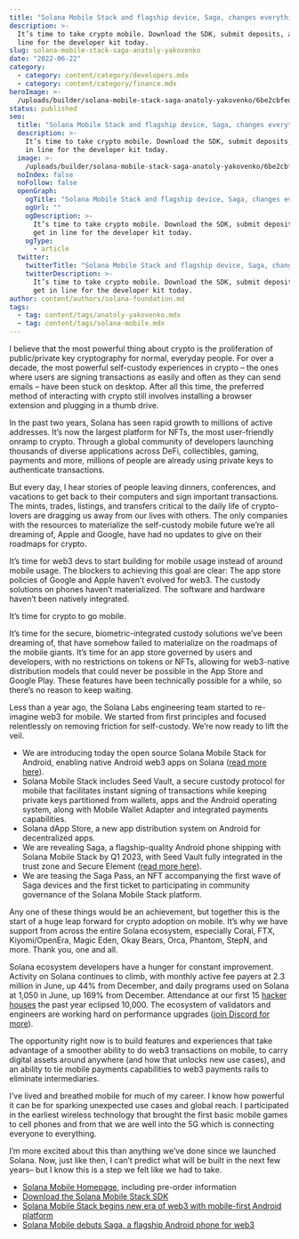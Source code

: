 ```yaml
---
title: "Solana Mobile Stack and flagship device, Saga, changes everything"
description: >-
  It’s time to take crypto mobile. Download the SDK, submit deposits, and get in
  line for the developer kit today.
slug: solana-mobile-stack-saga-anatoly-yakovenko
date: "2022-06-22"
category:
  - category: content/category/developers.mdx
  - category: content/category/finance.mdx
heroImage: >-
  /uploads/builder/solana-mobile-stack-saga-anatoly-yakovenko/6be2cbfed51042cead1161144d10e426.png
status: published
seo:
  title: "Solana Mobile Stack and flagship device, Saga, changes everything"
  description: >-
    It’s time to take crypto mobile. Download the SDK, submit deposits, and get
    in line for the developer kit today.
  image: >-
    /uploads/builder/solana-mobile-stack-saga-anatoly-yakovenko/6be2cbfed51042cead1161144d10e426.png
  noIndex: false
  noFollow: false
  openGraph:
    ogTitle: "Solana Mobile Stack and flagship device, Saga, changes everything"
    ogUrl: ""
    ogDescription: >-
      It’s time to take crypto mobile. Download the SDK, submit deposits, and
      get in line for the developer kit today.
    ogType:
      - article
  twitter:
    twitterTitle: "Solana Mobile Stack and flagship device, Saga, changes everything"
    twitterDescription: >-
      It’s time to take crypto mobile. Download the SDK, submit deposits, and
      get in line for the developer kit today.
author: content/authors/solana-foundation.md
tags:
  - tag: content/tags/anatoly-yakovenko.mdx
  - tag: content/tags/solana-mobile.mdx
---
```


I believe that the most powerful thing about crypto is the proliferation of public/private key cryptography for normal, everyday people. For over a decade, the most powerful self-custody experiences in crypto – the ones where users are signing transactions as easily and often as they can send emails – have been stuck on desktop. After all this time, the preferred method of interacting with crypto still involves installing a browser extension and plugging in a thumb drive.

In the past two years, Solana has seen rapid growth to millions of active addresses. It’s now the largest platform for NFTs, the most user-friendly onramp to crypto. Through a global community of developers launching thousands of diverse applications across DeFi, collectibles, gaming, payments and more, millions of people are already using private keys to authenticate transactions.

But every day, I hear stories of people leaving dinners, conferences, and vacations to get back to their computers and sign important transactions. The mints, trades, listings, and transfers critical to the daily life of crypto-lovers are dragging us away from our lives with others. The only companies with the resources to materialize the self-custody mobile future we’re all dreaming of, Apple and Google, have had no updates to give on their roadmaps for crypto.

It’s time for web3 devs to start building for mobile usage instead of around mobile usage. The blockers to achieving this goal are clear: The app store policies of Google and Apple haven’t evolved for web3. The custody solutions on phones haven’t materialized. The software and hardware haven’t been natively integrated.

It’s time for crypto to go mobile.

It’s time for the secure, biometric-integrated custody solutions we’ve been dreaming of, that have somehow failed to materialize on the roadmaps of the mobile giants. It’s time for an app store governed by users and developers, with no restrictions on tokens or NFTs, allowing for web3-native distribution models that could never be possible in the App Store and Google Play. These features have been technically possible for a while, so there’s no reason to keep waiting.

Less than a year ago, the Solana Labs engineering team started to re-imagine web3 for mobile. We started from first principles and focused relentlessly on removing friction for self-custody. We’re now ready to lift the veil.

- We are introducing today the open source Solana Mobile Stack for Android, enabling native Android web3 apps on Solana ([read more here](http://solana.com/news/solana-mobile-stack-reveal?ref=solana.ghost.io)).
- Solana Mobile Stack includes Seed Vault, a secure custody protocol for mobile that facilitates instant signing of transactions while keeping private keys partitioned from wallets, apps and the Android operating system, along with Mobile Wallet Adapter and integrated payments capabilities.
- Solana dApp Store, a new app distribution system on Android for decentralized apps.
- We are revealing Saga, a flagship-quality Android phone shipping with Solana Mobile Stack by Q1 2023, with Seed Vault fully integrated in the trust zone and Secure Element ([read more here](http://solana.com/news/saga-reveal?ref=solana.ghost.io)).
- We are teasing the Saga Pass, an NFT accompanying the first wave of Saga devices and the first ticket to participating in community governance of the Solana Mobile Stack platform.

Any one of these things would be an achievement, but together this is the start of a huge leap forward for crypto adoption on mobile. It’s why we have support from across the entire Solana ecosystem, especially Coral, FTX, Kiyomi/OpenEra, Magic Eden, Okay Bears, Orca, Phantom, StepN, and more. Thank you, one and all. 

Solana ecosystem developers have a hunger for constant improvement. Activity on Solana continues to climb, with monthly active fee payers at 2.3 million in June, up 44% from December, and daily programs used on Solana at 1,050 in June, up 169% from December. Attendance at our first 15 [hacker houses](https://solana.com/events?ref=solana.ghost.io) the past year eclipsed 10,000. The ecosystem of validators and engineers are working hard on performance upgrades ([join Discord for more](https://discord.com/invite/pquxPsq?ref=solana.ghost.io)).

The opportunity right now is to build features and experiences that take advantage of a smoother ability to do web3 transactions on mobile, to carry digital assets around anywhere (and how that unlocks new use cases), and an ability to tie mobile payments capabilities to web3 payments rails to eliminate intermediaries.

I’ve lived and breathed mobile for much of my career. I know how powerful it can be for sparking unexpected use cases and global reach. I participated in the earliest wireless technology that brought the first basic mobile games to cell phones and from that we are well into the 5G which is connecting everyone to everything.

I’m more excited about this than anything we’ve done since we launched Solana. Now, just like then, I can’t predict what will be built in the next few years– but I know this is a step we felt like we had to take.

- [Solana Mobile Homepage](http://solanamobile.com/?ref=solana.ghost.io), including pre-order information
- [Download the Solana Mobile Stack SDK](https://github.com/solana-mobile/solana-mobile-stack-sdk?ref=solana.ghost.io)
- [Solana Mobile Stack begins new era of web3 with mobile-first Android platform](http://solana.com/news/solana-mobile-stack-reveal?ref=solana.ghost.io)
- [Solana Mobile debuts Saga, a flagship Android phone for web3](http://solana.com/news/saga-reveal?ref=solana.ghost.io)
